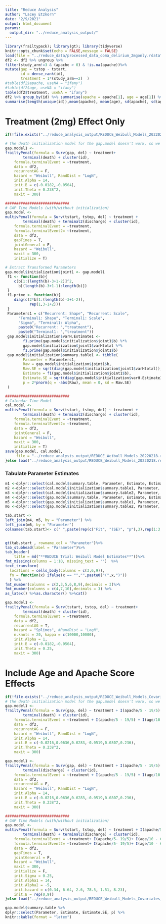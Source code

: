 ```yaml
---
title: "Reduce Analysis"
author: "Lacey Etzkorn"
date: "2/9/2021"
output: html_document
params: 
  output_dir: "../reduce_analysis_output/"
---
```


```r
library(frailtypack); library(gt); library(tidyverse)
knitr::opts_chunk$set(echo = FALSE,message = FALSE)
load(file = "../reduce_data/processed_data_coma_delirium_2mgonly.rdata")
df2 <- df2 %>% ungroup %>%
filter(study_arm!=3 & (apache > 0) & !is.na(apache))%>% 
mutate(gap = tstop - tstart,
       id = dense_rank(id),
       treatment = 1*(study_arm==2)  )
#table(df2$apache, useNA = "ifany")
#table(df2$age, useNA = "ifany")
table(df2$treatment, useNA = "ifany")
df2 %>% group_by(id) %>% summarise(apache = apache[1], age = age[1]) %>% 
summarise(length(unique(id)),mean(apache), mean(age), sd(apache), sd(age), cor(age, apache))
```

# Treatment (2mg) Effect Only

```r
if(!file.exists("../reduce_analysis_output/REDUCE_Weibull_Models_20220218.rdata")){

# the death initialization model for the gap.model doesn't work, so we set some starting vals
gap.model1 <-
frailtyPenal(formula = Surv(gap, del) ~ treatment+
		terminal(death) + cluster(id),
	formula.terminalEvent = ~treatment,
	data = df2, 
	recurrentAG = F,
	hazard = "Weibull", RandDist = "LogN", 
	init.Alpha = 14,
	init.B = c(-0.0182,-0.0504),
	init.Theta = 0.238^2,
	maxit = 300)

#############################
# GAP Time Models (with/without initialization)
gap.model <-
multivPenal(formula = Surv(tstart, tstop, del) ~ treatment +
		terminal(death) + terminal2(discharge) + cluster(id),
	formula.terminalEvent = ~treatment,
	formula.terminalEvent2= ~treatment,
	data = df2,
	gapTimes = T,
	jointGeneral = F,
	hazard = "Weibull",
	maxit = 300, 
	initialize = T)

# Extract Transformed Parameters
gap.model$initialization$joint1 <- gap.model1
 f1 <- function(b){
 	c(b[1:(length(b)-3+1-2)]^2,
 	  b[(length(b)-3+1-1):length(b)])
 }
 f1.prime <- function(b){
 	diag(c(2*b[1:(length(b)-3+1-2)],
 	       rep(1,3-1+2)))
 }
 Parameters1 = c("Recurrent: Shape", "Recurrent: Scale",
 	  "Terminal1: Shape", "Terminal1: Scale",
 	  "Sigma", "Terminal1: Alpha",
 	  paste0("Recurrent: ","treatment"),
 	  paste0("Terminal1: ","treatment"))
 gap.model$initialization$varH.Estimate1 <-
		f1.prime(gap.model$initialization$joint1$b) %*%
 		gap.model$initialization$joint1$varHtotal %*%
 		f1.prime(gap.model$initialization$joint1$b)
 gap.model$initialization$summary.table1 <- tibble(
 		Parameter = Parameters1,
 		Raw = gap.model$initialization$joint1$b,
 		Raw.SE = sqrt(diag(gap.model$initialization$joint1$varHtotal)),
 		Estimate = f1(gap.model$initialization$joint1$b),
 		Estimate.SE = sqrt(diag(gap.model$initialization$varH.Estimate1)),
 		p = 2*pnorm(q = -abs(Raw), mean = 0, sd = Raw.SE)
 )

#############################
# Calendar Time Model
cal.model <-
multivPenal(formula = Surv(tstart, tstop, del) ~ treatment +
		terminal(death) + terminal2(discharge) + cluster(id),
	formula.terminalEvent = ~treatment,
	formula.terminalEvent2= ~treatment,
	data = df2,
	jointGeneral = F,
	hazard = "Weibull",
	maxit = 300, 
	initialize = T)
save(gap.model, cal.model,
     file = "../reduce_analysis_output/REDUCE_Weibull_Models_20220218.rdata")
}else load("../reduce_analysis_output/REDUCE_Weibull_Models_20220218.rdata")
```

### Tabulate Parameter Estimates

```r
m1 <-dplyr::select(cal.model$summary.table, Parameter, Estimate, Estimate.SE, p)
m2 <-dplyr::select(cal.model$initialization$summary.table1, Parameter, Estimate, Estimate.SE, p)
m3 <-dplyr::select(cal.model$initialization$summary.table2, Parameter, Estimate, Estimate.SE, p)
m4 <-dplyr::select(gap.model$summary.table, Parameter, Estimate, Estimate.SE, p)
m5 <-dplyr::select(gap.model$initialization$summary.table1, Parameter, Estimate, Estimate.SE, p)
m6 <-dplyr::select(gap.model$initialization$summary.table2, Parameter, Estimate, Estimate.SE, p)
```

```r
tab.start <- 
left_join(m4, m5, by = "Parameter") %>%
left_join(m6, by = "Parameter")
colnames(tab.start)<- c(" ",paste(rep(c("Fit", "(SE)", "p"),3),rep(1:3, each = 3)))
	

gt(tab.start , rowname_col = "Parameter")%>%
tab_stubhead(label = "Parameter")%>%
tab_header(
    title = md("**REDUCE Trial: Weibull Model Estimates**"))%>%
fmt_missing(columns = 1:10, missing_text = "")  %>%
text_transform(
  locations = cells_body(columns = c(3,6,9)),
  fn = function(x) ifelse(x == "","",paste0("(",x,")"))
  ) %>%
fmt_number(columns = c(2,3,5,6,8,9),decimals = 3)%>%
fmt_number(columns = c(4,7,10),decimals = 3) %>%
as_latex() %>%as.character() %>%cat()
```



```r
gap.model1 <-
frailtyPenal(formula = Surv(tstart, tstop, del) ~ treatment+
		terminal(death) + cluster(id),
	formula.terminalEvent = ~treatment,
	data = df2, 
	recurrentAG = T,
	hazard = "Splines", #RandDist = "LogN", 
	n.knots = 20, kappa = c(10000,10000),
	init.Alpha = 1,
	init.B = c(-0.0182,-0.0504),
	init.Theta = 0.25,
	maxit = 300)
```


# Include Age and Apache Score Effects

```r
if(!file.exists("../reduce_analysis_output/REDUCE_Weibull_Models_Covariates_20220218.rdata")){
# the death initialization model for the gap.model doesn't work, so we set some starting vals
gap.model1 <-
frailtyPenal(formula = Surv(gap, del) ~ treatment + I(apache/5 - 19/5) + I(age/10 - 65/10) +
		terminal(death) + cluster(id),
	formula.terminalEvent = ~treatment + I(apache/5 - 19/5) + I(age/10 - 65/10),
	data = df2, 
	recurrentAG = F,
	hazard = "Weibull", RandDist = "LogN", 
	init.Alpha = 14,
	init.B = c(-0.0216,0.0636,0.0283,-0.0519,0.0807,0.236),
	init.Theta = 0.238^2,
	maxit = 300)

gap.model1 <-
frailtyPenal(formula = Surv(gap, del) ~ treatment + I(apache/5 - 19/5) + I(age/10 - 65/10) +
		terminal(discharge) + cluster(id),
	formula.terminalEvent = ~treatment + I(apache/5 - 19/5) + I(age/10 - 65/10),
	data = df2, 
	recurrentAG = F,
	hazard = "Weibull", RandDist = "LogN", 
	init.Alpha = 14,
	init.B = c(-0.0216,0.0636,0.0283,-0.0519,0.0807,0.236),
	init.Theta = 0.238^2,
	maxit = 300)

#############################
# GAP Time Models (with/without initialization)
gap.model <-
multivPenal(formula = Surv(tstart, tstop, del) ~ treatment + I(apache/5 - 19/5) + I(age/10 - 65/10)+
		terminal(death) + terminal2(discharge) + cluster(id),
	formula.terminalEvent = ~treatment+ I(apache/5- 19/5)+ I(age/10 - 65/10),
	formula.terminalEvent2= ~treatment+ I(apache/5- 19/5)+ I(age/10 - 65/10),
	data = df2,
	gapTimes = T,
	jointGeneral = F,
	hazard = "Weibull",
	maxit = 300, 
	initialize = F,
	init.Sigma = 0.25, 
	init.Alpha1 = 14, 
	init.Alpha2 = -5, 
	init.hazard = c(0.34, 6.64, 2.6, 78.5, 1.51, 8.23),
	init.B = rep(0,9))
}else load("../reduce_analysis_output/REDUCE_Weibull_Models_Covariates_20220214.rdata")

gap.model$summary.table %>% 
dplyr::select(Parameter, Estimate, Estimate.SE, p) %>%
knitr::kable(format = "latex")
```
